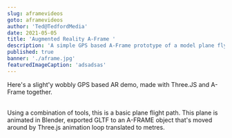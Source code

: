 ```yaml
---
slug: aframevideos
goto: aframevideos
author: 'Ted@TedfordMedia'
date: 2021-05-05
title: 'Augmented Reality A-Frame '
description: 'A simple GPS based A-Frame prototype of a model plane flying.'
published: true
banner: './aframe.jpg' 
featuredImageCaption: 'adsadsas' 
---
```


<Layout>
Here's a slight'y wobbly GPS based AR demo, made with Three.JS and A-Frame together.<br/><br/>

Using a combination of tools, this is a basic plane flight path.  This plane is animated in Blender, exported GLTF to an A-FRAME object that's moved around by Three.js animation loop translated to metres.  <br/><br/>
<YouTube youTubeId="b44yeRCZ5yU" />

</Layout>  